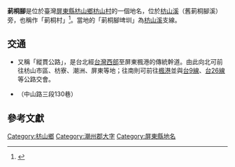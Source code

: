 {{Otheruses|subject=位於[[屏東縣|屏東縣]]枋山的莿桐腳|other=彰化地區|莿桐腳 (彰化縣)}}
'''莿桐腳'''是位於臺灣[[屏東縣|屏東縣]][[枋山鄉|枋山鄉]][[枋山村|枋山村]]的一個地名，位於[[枋山溪|枋山溪]]（舊莿桐腳溪）旁，也稱作「莿桐村」<ref>{{Cite web|title=枋山概況及沿革|url=https://www.pthg.gov.tw/fangshan/cp.aspx?n=11913F1C407EB1D5|accessdate=2021-01-06|date=2015-08-12|work=www.pthg.gov.tw|language=zh-TW|archive-date=2020-10-27|archive-url=https://web.archive.org/web/20201027034312/https://www.pthg.gov.tw/fangshan/cp.aspx?n=11913F1C407EB1D5|dead-url=no}}</ref>。當地的「莿桐腳埤圳」為[[枋山溪|枋山溪]]支線。

==交通==
*{{Jct|country=TWN|PH|1}}又稱「縱貫公路」，是台北經[[台灣西部|台灣西部]]至屏東楓港的傳統幹道。由此向北可前往枋山市區、枋寮、潮洲、屏東等地；往南則可前往[[楓港_(臺灣)|楓港]]並與[[台9線|台9線]]、[[台26線|台26線]]等公路交會。
*{{Jct|country=TWN|TRPT|148}}（中山路三段130巷）

==參考文獻==
{{reflist}}

{{潮州郡}}

[[Category:枋山鄉|Category:枋山鄉]]
[[Category:潮州郡大字|Category:潮州郡大字]]
[[Category:屏東縣地名|Category:屏東縣地名]]